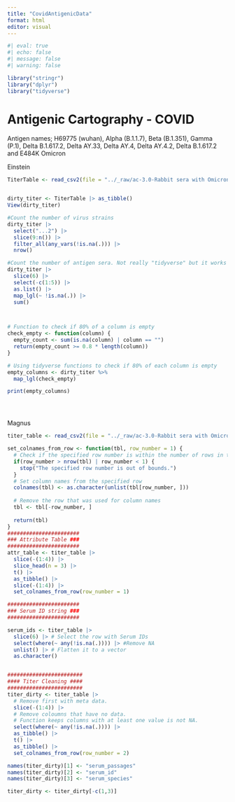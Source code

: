 ```yaml
---
title: "CovidAntigenicData"
format: html
editor: visual
---
```


```r
#| eval: true
#| echo: false
#| message: false
#| warning: false

library("stringr")
library("dplyr")
library("tidyverse")
```

# Antigenic Cartography - COVID

Antigen names; H69775 (wuhan), Alpha (B.1.1.7), Beta (B.1.351), Gamma (P.1), Delta B.1.617.2, Delta AY.33, Delta AY.4, Delta AY.4.2, Delta B.1.617.2 and E484K Omicron

Einstein

```r


TiterTable <- read_csv2(file = "../_raw/ac-3.0-Rabbit sera with Omicron_25-01-2022.csv")


dirty_titer <- TiterTable |> as_tibble()
View(dirty_titer)

#Count the number of virus strains
dirty_titer |> 
  select("...2") |> 
  slice(9:n()) |> 
  filter_all(any_vars(!is.na(.))) |> 
  nrow()

#Count the number of antigen sera. Not really "tidyverse" but it works
dirty_titer |> 
  slice(6) |> 
  select(-c(1:5)) |> 
  as.list() |>
  map_lgl(~ !is.na(.)) |> 
  sum()



# Function to check if 80% of a column is empty
check_empty <- function(column) {
  empty_count <- sum(is.na(column) | column == "")
  return(empty_count >= 0.8 * length(column))
}

# Using tidyverse functions to check if 80% of each column is empty
empty_columns <- dirty_titer %>%
  map_lgl(check_empty)

print(empty_columns)





```

Magnus

```r
titer_table <- read_csv2(file = "../_raw/ac-3.0-Rabbit sera with Omicron_25-01-2022.csv")

set_colnames_from_row <- function(tbl, row_number = 1) {
  # Check if the specified row number is within the number of rows in the table
  if(row_number > nrow(tbl) | row_number < 1) {
    stop("The specified row number is out of bounds.")
  }
  # Set column names from the specified row
  colnames(tbl) <- as.character(unlist(tbl[row_number, ]))
  
  # Remove the row that was used for column names
  tbl <- tbl[-row_number, ]
  
  return(tbl)
}
#######################
### Attribute Table ###
#######################
attr_table <- titer_table |>
  slice(-(1:4)) |>
  slice_head(n = 3) |>
  t() |>
  as_tibble() |>
  slice(-(1:4)) |>
  set_colnames_from_row(row_number = 1)

#######################
### Serum ID string ###
#######################

serum_ids <- titer_table |>
  slice(6) |> # Select the row with Serum IDs
  select(where(~ any(!is.na(.)))) |> #Remove NA
  unlist() |> # Flatten it to a vector 
  as.character()


########################
#### Titer Cleaning ####
########################
titer_dirty <- titer_table |>
  # Remove first with meta data.
  slice(-(1:4)) |>
  # Remove coloumns that have no data. 
  # Function keeps columns with at least one value is not NA. 
  select(where(~ any(!is.na(.)))) |> 
  as_tibble() |> 
  t() |>
  as_tibble() |>
  set_colnames_from_row(row_number = 2)

names(titer_dirty)[1] <- "serum_passages"
names(titer_dirty)[2] <- "serum_id"
names(titer_dirty)[3] <- "serum_species"

titer_dirty <- titer_dirty[-c(1,3)]  
```

